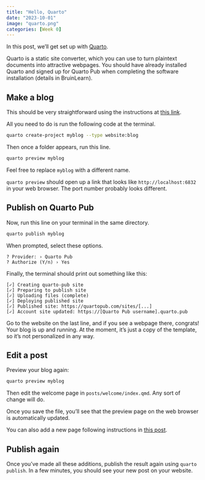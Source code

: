 ```yaml
---
title: "Hello, Quarto"
date: "2023-10-01"
image: "quarto.png"
categories: [Week 0]
---
```


In this post, we’ll get set up with [Quarto](https://quarto.org/).

Quarto is a static site converter, which you can use to turn plaintext documents into attractive webpages. You should have already installed Quarto and signed up for Quarto Pub when completing the software installation (details in BruinLearn).

## Make a blog

This should be very straightforward using the instructions at [this link](https://quarto.org/docs/websites/website-blog.html#quick-start).

All you need to do is run the following code at the terminal.

```bash
quarto create-project myblog --type website:blog
```

Then once a folder appears, run this line.

```bash
quarto preview myblog
```

Feel free to replace `myblog` with a different name.

`quarto preview` should open up a link that looks like `http://localhost:6832` in your web browser. The port number probably looks different.

## Publish on Quarto Pub

Now, run this line on your terminal in the same directory.

```bash
quarto publish myblog
```

When prompted, select these options.

    ? Provider: › Quarto Pub
    ? Authorize (Y/n) › Yes

Finally, the terminal should print out something like this:

    [✓] Creating quarto-pub site
    [✓] Preparing to publish site
    [✓] Uploading files (complete)
    [✓] Deploying published site
    [✓] Published site: https://quartopub.com/sites/[...]
    [✓] Account site updated: https://[Quarto Pub username].quarto.pub

Go to the website on the last line, and if you see a webpage there, congrats! Your blog is up and running. At the moment, it’s just a copy of the template, so it’s not personalized in any way.

## Edit a post
Preview your blog again:

```bash
quarto preview myblog
```

Then edit the welcome page in `posts/welcome/index.qmd`. Any sort of change will do.

Once you save the file, you’ll see that the preview page on the web browser is automatically updated.

You can also add a new page following instructions in [this post](../composing).

## Publish again
Once you’ve made all these additions, publish the result again using `quarto publish`. In a few minutes, you should see your new post on your website.



